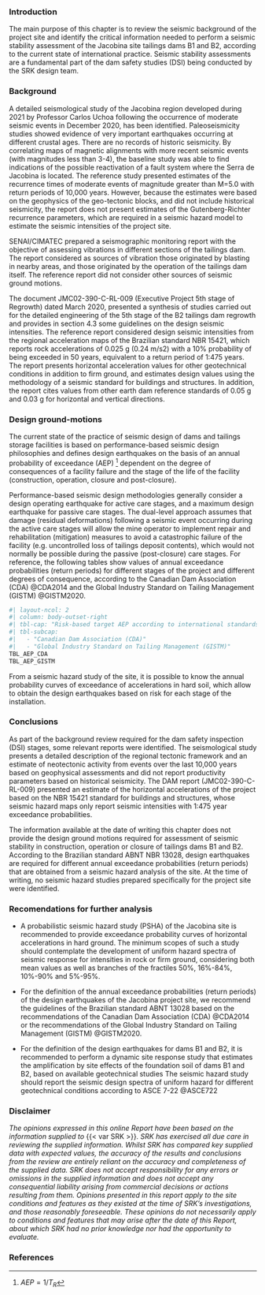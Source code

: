 ### Introduction

The main purpose of this chapter is to review the seismic background of the project site and identify the critical information needed to perform a seismic stability assessment of the Jacobina site tailings dams B1 and B2, according to the current state of international practice. Seismic stability assessments are a fundamental part of the dam safety studies (DSI) being conducted by the SRK design team.

### Background

A detailed seismological study of the Jacobina region developed during 2021 by Professor Carlos Uchoa following the occurrence of moderate seismic events in December 2020, has been identified. Paleoseismicity studies showed evidence of very important earthquakes occurring at different crustal ages. There are no records of historic seismicity. By correlating maps of magnetic alignments with more recent seismic events (with magnitudes less than 3-4), the baseline study was able to find indications of the possible reactivation of a fault system where the Serra de Jacobina is located. The reference study presented estimates of the recurrence times of moderate events of magnitude greater than M=5.0 with return periods of 10,000 years. However, because the estimates were based on the geophysics of the geo-tectonic blocks, and did not include historical seismicity, the report does not present estimates of the Gutenberg-Richter recurrence parameters, which are required in a seismic hazard model to estimate the seismic intensities of the project site.

SENAI/CIMATEC prepared a seismographic monitoring report with the objective of assessing vibrations in different sections of the tailings dam. The report considered as sources of vibration those originated by blasting in nearby areas, and those originated by the operation of the tailings dam itself. The reference report did not consider other sources of seismic ground motions.

The document JMC02-390-C-RL-009 (Executive Project 5th stage of Regrowth) dated March 2020, presented a synthesis of studies carried out for the detailed engineering of the 5th stage of the B2 tailings dam regrowth and provides in section 4.3 some guidelines on the design seismic intensities. The reference report considered design seismic intensities from the regional acceleration maps of the Brazilian standard NBR 15421, which reports rock accelerations of 0.025 g (0.24 m/s2) with a 10% probability of being exceeded in 50 years, equivalent to a return period of 1:475 years. The report presents horizontal acceleration values for other geotechnical conditions in addition to firm ground, and estimates design values using the methodology of a seismic standard for buildings and structures. In addition, the report cites values from other earth dam reference standards of 0.05 g and 0.03 g for horizontal and vertical directions.

### Design ground-motions

The current state of the practice of seismic design of dams and tailings storage facilities is based on performance-based seismic design philosophies and defines design earthquakes on the basis of an annual probability of exceedance (AEP) [^_en-1] dependent on the degree of consequences of a facility failure and the stage of the life of the facility (construction, operation, closure and post-closure).

[^_en-1]:  $AEP=1/T_R$

Performance-based seismic design methodologies generally consider a design operating earthquake for active care stages, and a maximum design earthquake for passive care stages. The dual-level approach assumes that damage (residual deformations) following a seismic event occurring during the active care stages will allow the mine operator to implement repair and rehabilitation (mitigation) measures to avoid a catastrophic failure of the facility (e.g. uncontrolled loss of tailings deposit contents), which would not normally be possible during the passive (post-closure) care stages. For reference, the following tables show values of annual exceedance probabilities (return periods) for different stages of the project and different degrees of consequence, according to the Canadian Dam Association (CDA) @CDA2014 and the Global Industry Standard on Tailing Management (GISTM) @GISTM2020.

```r
#| layout-ncol: 2
#| column: body-outset-right
#| tbl-cap: "Risk-based target AEP according to international standards"
#| tbl-subcap: 
#|   - "Canadian Dam Association (CDA)"
#|   - "Global Industry Standard on Tailing Management (GISTM)"
TBL_AEP_CDA
TBL_AEP_GISTM
```

From a seismic hazard study of the site, it is possible to know the annual probability curves of exceedance of accelerations in hard soil, which allow to obtain the design earthquakes based on risk for each stage of the installation.

### Conclusions

As part of the background review required for the dam safety inspection (DSI) stages, some relevant reports were identified. The seismological study presents a detailed description of the regional tectonic framework and an estimate of neotectonic activity from events over the last 10,000 years based on geophysical assessments and did not report productivity parameters based on historical seismicity. The DAM report (JMC02-390-C-RL-009) presented an estimate of the horizontal accelerations of the project based on the NBR 15421 standard for buildings and structures, whose seismic hazard maps only report seismic intensities with 1:475 year exceedance probabilities.

The information available at the date of writing this chapter does not provide the design ground motions required for assessment of seismic stability in construction, operation or closure of tailings dams B1 and B2. According to the Brazilian standard ABNT NBR 13028, design earthquakes are required for different annual exceedance probabilities (return periods) that are obtained from a seismic hazard analysis of the site. At the time of writing, no seismic hazard studies prepared specifically for the project site were identified.

### Recomendations for further analysis

-   A probabilistic seismic hazard study (PSHA) of the Jacobina site is recommended to provide exceedance probability curves of horizontal accelerations in hard ground. The minimum scopes of such a study should contemplate the development of uniform hazard spectra of seismic response for intensities in rock or firm ground, considering both mean values as well as branches of the fractiles 50%, 16%-84%, 10%-90% and 5%-95%.

-   For the definition of the annual exceedance probabilities (return periods) of the design earthquakes of the Jacobina project site, we recommend the guidelines of the Brazilian standard ABNT 13028 based on the recommendations of the Canadian Dam Association (CDA) @CDA2014 or the recommendations of the Global Industry Standard on Tailing Management (GISTM) @GISTM2020.

-   For the definition of the design earthquakes for dams B1 and B2, it is recommended to perform a dynamic site response study that estimates the amplification by site effects of the foundation soil of dams B1 and B2, based on available geotechnical studies The seismic hazard study should report the seismic design spectra of uniform hazard for different geotechnical conditions according to ASCE 7-22 @ASCE722

### Disclaimer

*The opinions expressed in this online Report have been based on the information supplied to* {{< var SRK >}}*. SRK has exercised all due care in reviewing the supplied information. Whilst SRK has compared key supplied data with expected values, the accuracy of the results and conclusions from the review are entirely reliant on the accuracy and completeness of the supplied data. SRK does not accept responsibility for any errors or omissions in the supplied information and does not accept any consequential liability arising from commercial decisions or actions resulting from them. Opinions presented in this report apply to the site conditions and features as they existed at the time of SRK's investigations, and those reasonably foreseeable. These opinions do not necessarily apply to conditions and features that may arise after the date of this Report, about which SRK had no prior knowledge nor had the opportunity to evaluate.*

### References

::: {#refs}
:::

